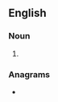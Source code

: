 ==English==

===Noun===
{{head|en|noun plural form}}

# {{plural of|organohalide|lang=en}}

===Anagrams===
* {{l|en|radiohalogens}}